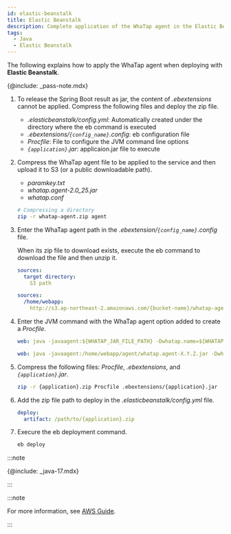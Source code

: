 ```yaml
---
id: elastic-beanstalk
title: Elastic Beanstalk
description: Complete application of the WhaTap agent in the Elastic Beanstalk environment.
tags:
  - Java
  - Elastic Beanstalk
---
```


The following explains how to apply the WhaTap agent when deploying with **Elastic Beanstalk**. 

{@include: _pass-note.mdx}

1.  To release the Spring Boot result as jar, the content of _.ebextensions_ cannot be applied. Compress the following files and deploy the zip file.

    -   _.elasticbeanstalk/config.yml_: Automatically created under the directory where the eb command is executed
    -   _.ebextensions/`{config_name}`.config_: eb configuration file
    -   _Procfile_: File to configure the JVM command line options
    -   _`{application}`.jar_: applicaion.jar file to execute

2.  Compress the WhaTap agent file to be applied to the service and then upload it to S3 (or a public downloadable path).

    -   _paramkey.txt_
    -   _whatap.agent-2.0_25.jar_
    -   _whatap.conf_

    ```bash
    # Compressing a directory
    zip -r whatap-agent.zip agent
    ```

3.  Enter the WhaTap agent path in the _.ebextension/`{config_name}`.config_ file.

    When its zip file to download exists, execute the eb command to download the file and then unzip it.

    ```yaml title=ebextension/{config_name}.config
    sources:
      target directory:
        S3 path
    ```

    ```yaml title='Example'
    sources:
      /home/webapp:
        http://s3.ap-northeast-2.amazonaws.com/{bucket-name}/whatap-agent.zip
    ```

4.  Enter the JVM command with the WhaTap agent option added to create a _Procfile_.

    ```yaml title='Procfile'
    web: java -javaagent:${WHATAP_JAR_FILE_PATH} -Dwhatap.name=${WHATAP_NAME} -Dwhatap.okind=${WHATAP_OKIND_NAME} -Dwhatap.server.home=${APPLICAION_PATH} -Dwhatap.conf.path=${WHATAP_HOME} -jar ${APPLICAIONT}.jar
    ```

    ```yaml title='Example'
    web: java -javaagent:/home/webapp/agent/whatap.agent-X.Y.Z.jar -Dwhatap.name=bootTest -Dwhatap.okind=test -Dwhatap.server.home=/var/app/current -Dwhatap.conf.path=/home/webapp/agent -jar whatap-boot-test.jar
    ```

5.  Compress the following files: _Procfile_, _.ebextensions_, and _`{application}`.jar_.

    ```bash
    zip -r {application}.zip Procfile .ebextensions/{application}.jar
    ```

6.  Add the zip file path to deploy in the _.elasticbeanstalk/config.yml_ file.

    ```yaml
    deploy:
      artifact: /path/to/{application}.zip
    ```

7.  Execure the eb deployment command.

    ```bash
    eb deploy
    ```

:::note

{@include: _java-17.mdx} 

:::

:::note

For more information, see [AWS Guide](https://docs.aws.amazon.com/ko_kr/elasticbeanstalk/latest/dg/Welcome.html).

:::
